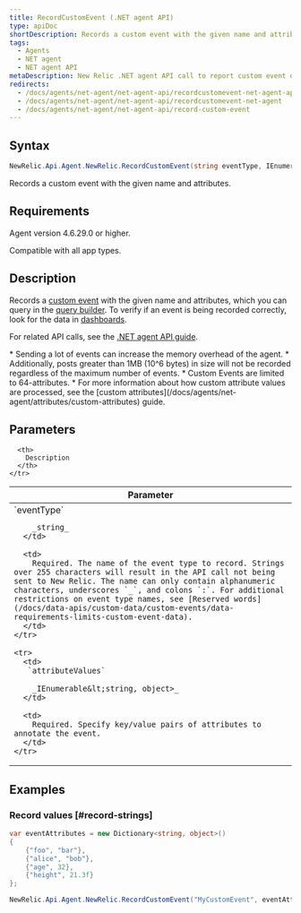 ```yaml
---
title: RecordCustomEvent (.NET agent API)
type: apiDoc
shortDescription: Records a custom event with the given name and attributes.
tags:
  - Agents
  - NET agent
  - NET agent API
metaDescription: New Relic .NET agent API call to report custom event data to New Relic.
redirects:
  - /docs/agents/net-agent/net-agent-api/recordcustomevent-net-agent-api
  - /docs/agents/net-agent/net-agent-api/recordcustomevent-net-agent
  - /docs/agents/net-agent/net-agent-api/record-custom-event
---
```


## Syntax

```cs
NewRelic.Api.Agent.NewRelic.RecordCustomEvent(string eventType, IEnumerable<string, object> attributeValues)
```

Records a custom event with the given name and attributes.

## Requirements

Agent version 4.6.29.0 or higher.

Compatible with all app types.

## Description

Records a [custom event](/docs/data-analysis/metrics/analyze-your-metrics/data-collection-metric-timeslice-event-data#event-data) with the given name and attributes, which you can query in the [query builder](/docs/query-your-data/explore-query-data/query-builder/introduction-query-builder). To verify if an event is being recorded correctly, look for the data in [dashboards](/docs/query-your-data/explore-query-data/dashboards/introduction-new-relic-one-dashboards).

For related API calls, see the [.NET agent API guide](/docs/agents/net-agent/api-guides/guide-using-net-agent-api#custom-data).

<Callout variant="important">
  * Sending a lot of events can increase the memory overhead of the agent.
  * Additionally, posts greater than 1MB (10^6 bytes) in size will not be recorded regardless of the maximum number of events.
  * Custom Events are limited to 64-attributes.
  * For more information about how custom attribute values are processed, see the [custom attributes](/docs/agents/net-agent/attributes/custom-attributes) guide.
</Callout>

## Parameters

<table>
  <thead>
    <tr>
      <th width="25%">
        Parameter
      </th>

      <th>
        Description
      </th>
    </tr>
  </thead>

  <tbody>
    <tr>
      <td>
        `eventType`

        _string_
      </td>

      <td>
        Required. The name of the event type to record. Strings over 255 characters will result in the API call not being sent to New Relic. The name can only contain alphanumeric characters, underscores `_`, and colons `:`. For additional restrictions on event type names, see [Reserved words](/docs/data-apis/custom-data/custom-events/data-requirements-limits-custom-event-data).
      </td>
    </tr>

    <tr>
      <td>
       `attributeValues`

        _IEnumerable&lt;string, object>_
      </td>

      <td>
        Required. Specify key/value pairs of attributes to annotate the event.
      </td>
    </tr>
  </tbody>
</table>

## Examples

### Record values [#record-strings]

```cs
var eventAttributes = new Dictionary<string, object>() 
{
    {"foo", "bar"},
    {"alice", "bob"}, 
    {"age", 32}, 
    {"height", 21.3f}
};

NewRelic.Api.Agent.NewRelic.RecordCustomEvent("MyCustomEvent", eventAttributes);
```
